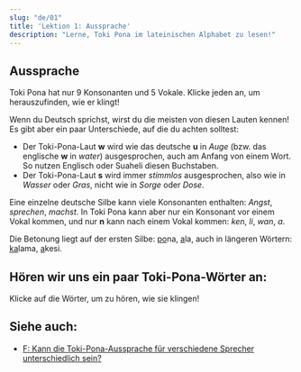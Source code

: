 ```yaml
---
slug: "de/01"
title: 'Lektion 1: Aussprache'
description: "Lerne, Toki Pona im lateinischen Alphabet zu lesen!"
---
```



## Aussprache

Toki Pona hat nur 9 Konsonanten und 5 Vokale. Klicke jeden an, um herauszufinden, wie er klingt!

<PhonoTable />

Wenn du Deutsch sprichst, wirst du die meisten von diesen Lauten kennen! Es gibt aber ein paar Unterschiede, auf die du achten solltest:

- Der Toki-Pona-Laut **w** wird wie das deutsche **u** in *Auge* (bzw. das englische **w** in *water*) ausgesprochen, auch am Anfang von einem Wort. So nutzen Englisch oder Suaheli diesen Buchstaben.
- Der Toki-Pona-Laut **s** wird immer _stimmlos_ ausgesprochen, also wie in _Wasser_ oder _Gras_, nicht wie in _Sorge_ oder _Dose_.

Eine einzelne deutsche Silbe kann viele Konsonanten enthalten: *Angst*, *sprechen*, *machst*. In Toki Pona kann aber nur ein Konsonant vor einem Vokal kommen, und nur **n** kann nach einem Vokal kommen: *ken*, *li*, *wan*, *a*.

Die Betonung liegt auf der ersten Silbe: <u>po</u>na, <u>a</u>la, auch in längeren Wörtern: <u>ka</u>lama, <u>a</u>kesi.

## Hören wir uns ein paar Toki-Pona-Wörter an:

Klicke auf die Wörter, um zu hören, wie sie klingen!

<PhonoExamples />

## Siehe auch:
* [F: Kann die Toki-Pona-Aussprache für verschiedene Sprecher unterschiedlich sein?](/de/sound-variation/)
